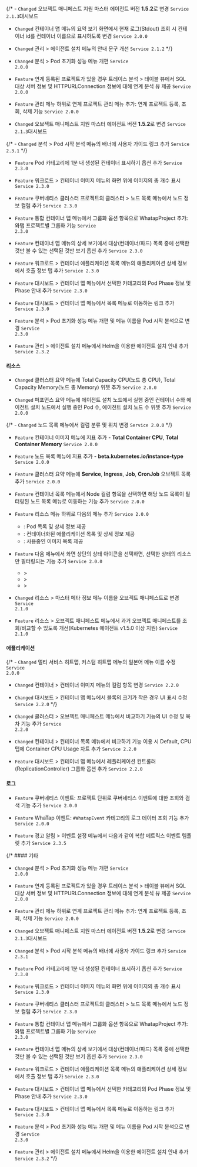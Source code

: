 {/* - <code class="Changed">Changed</code> 오브젝트 매니페스트 지원 마스터 에이전트 버전 <b>1.5.2</b>로 변경 <code class='changelog-service'>Service 2.1.3​</code>대시보드​

- <code class="Changed">Changed</code> <span class="uitext">컨테이너 맵</span> 메뉴의 요약 보기 화면에서 현재 로그(Stdout) 조회 시 컨테이너 id를 컨테이너 이름으로 표시하도록 변경 <code class='changelog-service'>Service 2.0.0​</code>

- <code class="Changed">Changed</code> <span class="uitext">관리</span> &gt; <span class="uitext">에이전트 설치</span> 메뉴의 안내 문구 개선 <code class='changelog-service'>Service 2.1.2​</code> */}

- <code class="Changed">Changed</code> <span class="uitext">분석</span> &gt; <span class="uitext">Pod 초기화 성능</span> 메뉴 개편 <code class='changelog-service'>Service 2.0.0​</code>

- <code class="Feature">Feature</code> 연계 등록된 프로젝트가 있을 경우 <span class="uitext">트레이스 분석</span> &gt; <span class="uitext">테이블 뷰</span>에서 SQL 대상 서버 정보 및 HTTPURLConnection 정보에 대해 <span class="uitext">연계 분석</span> 뷰 제공 <code class='changelog-service'>Service 2.0.0​</code>

- <code class="Feature">Feature</code> <span class="uitext">관리</span> 메뉴 하위로 <span class="uitext">연계 프로젝트 관리</span> 메뉴 추가: 연계 프로젝트 등록, 조회, 삭제 기능 <code class='changelog-service'>Service 2.0.0​</code>

- <code class="Changed">Changed</code> 오브젝트 매니페스트 지원 마스터 에이전트 버전 <b>1.5.2</b>로 변경 <code class='changelog-service'>Service 2.1.3​</code>대시보드​

{/* - <code class="Changed">Changed</code> <span class="uitext">분석</span> &gt; <span class="uitext">Pod 시작 분석</span> 메뉴의 배너에 사용자 가이드 링크 추가 <code class='changelog-service'>Service 2.3.1​</code> */}

- <code class="Feature">Feature</code> Pod 카테고리에 <span class="uitext">1분 내 생성된 컨테이너 표시하기</span> 옵션 추가 <code class='changelog-service'>Service 2.3.0​</code>

- <code class="Feature">Feature</code> <span class="uitext">워크로드</span> &gt; <span class="uitext">컨테이너 이미지</span> 메뉴의 화면 위에 이미지의 총 개수 표시 <code class='changelog-service'>Service 2.3.0​</code>

- <code class="Feature">Feature</code> 쿠버네티스 클러스터 프로젝트의 <span class="uitext">클러스터</span> &gt; <span class="uitext">노드 목록</span> 메뉴에서 노드 정보 컬럼 추가 <code class='changelog-service'>Service 2.3.0​</code>

- <code class="Feature">Feature</code> <span class="uitext">통합 컨테이너 맵</span> 메뉴에서 <span class="uitext">그룹화</span> 옵션 항목으로 <span class="uitext">WhatapProject</span> 추가: 와탭 프로젝트별 그룹화 기능 <code class='changelog-service'>Service 2.3.0​</code>

- <code class="Feature">Feature</code> <span class="uitext">컨테이너 맵</span> 메뉴의 <span class="uitext">상세 보기</span>에서 대상(컨테이너/파드) 목록 중에 선택한 것만 볼 수 있는 <span class="uitext">선택된 것만 보기</span> 옵션 추가 <code class='changelog-service'>Service 2.3.0​</code>

- <code class="Feature">Feature</code> <span class="uitext">워크로드</span> &gt; <span class="uitext">컨테이너 애플리케이션 목록</span> 메뉴의 애플리케이션 상세 정보에서 <span class="uitext">호출 정보</span> 탭 추가 <code class='changelog-service'>Service 2.3.0​</code>

- <code class="Feature">Feature</code> <span class="uitext">대시보드</span> &gt; <span class="uitext">컨테이너 맵</span> 메뉴에서 선택한 카테고리의 Pod Phase 정보 및 Phase 안내 추가 <code class='changelog-service'>Service 2.3.0​</code>

- <code class="Feature">Feature</code> <span class="uitext">대시보드</span> &gt; <span class="uitext">컨테이너 맵</span> 메뉴에서 목록 메뉴로 이동하는 링크 추가 <code class='changelog-service'>Service 2.3.0​</code>

- <code class="Feature">Feature</code> <span class="uitext">분석</span> &gt; <span class="uitext">Pod 초기화 성능</span> 메뉴 개편 및 메뉴 이름을 <span class="uitext">Pod 시작 분석</span>으로 변경 <code class='changelog-service'>Service 2.3.0​</code>

- <code class="Feature">Feature</code> <span class="uitext">관리</span> &gt; <span class="uitext">에이전트 설치</span> 메뉴에서 Helm을 이용한 에이전트 설치 안내 추가 <code class='changelog-service'>Service 2.3.2​</code>

#### 리소스​

- <code class="Changed">Changed</code> <span class="uitext">클러스터 요약</span> 메뉴에 <span class="uitext">Total Capacity CPU</span>(노드 총 CPU), <span class="uitext">Total Capacity Memory</span>(노드 총 Memory) 위젯 추가 <code class='changelog-service'>Service 2.0.0​</code>

- <code class="Changed">Changed</code> <span class="uitext">퍼포먼스 요약</span> 메뉴에 <span class="uitext">에이전트 설치 노드에서 실행 중인 컨테이너 수</span>와 <span class="uitext">에이전트 설치 노드에서 실행 중인 Pod 수</span>, <span class="uitext">에이전트 설치 노드 수</span> 위젯 추가 <code class='changelog-service'>Service 2.0.0​</code>

{/* - <code class="Changed">Changed</code> <span class="uitext">노드 목록</span> 메뉴에서 컬럼 분류 및 위치 변경 <code class='changelog-service'>Service 2.0.0​</code> */}

- <code class="Feature">Feature</code> <span class="uitext">컨테이너 이미지</span> 메뉴에 지표 추가 - <b>Total Container CPU</b>, <b>Total Container Memory</b> <code class='changelog-service'>Service 2.0.0​</code>

- <code class="Feature">Feature</code> <span class="uitext">노드 목록</span> 메뉴에 지표 추가 - <b>beta.kubernetes.io/instance-type</b> <code class='changelog-service'>Service 2.0.0​</code>

- <code class="Feature">Feature</code> <span class="uitext">클러스터 요약</span> 메뉴에 <b>Service</b>, <b>Ingress</b>, <b>Job</b>, <b>CronJob</b> 오브젝트 목록 추가 <code class='changelog-service'>Service 2.0.0​</code>

- <code class="Feature">Feature</code> <span class="uitext">컨테이너 목록</span> 메뉴에서 <span class="uitext">Node</span> 컬럼 항목을 선택하면 해당 노드 목록이 필터링된 <span class="uitext">노드 목록</span> 메뉴로 이동하는 기능 추가 <code class='changelog-service'>Service 2.0.0​</code>

- <code class="Feature">Feature</code> <span class="uitext">리소스</span> 메뉴 하위로 다음의 메뉴 추가 <code class='changelog-service'>Service 2.0.0​</code>

  - <Cmdname sid="podList" className="uitext" />: Pod 목록 및 상세 정보 제공
  - <Cmdname sid="containerizedAppList" className="uitext" />: 컨테이너화된 애플리케이션 목록 및 상세 정보 제공
  - <Cmdname sid="containerImages" className="uitext" />: 사용중인 이미지 목록 제공

- <code class="Feature">Feature</code> 다음 메뉴에서 화면 상단의 상태 아이콘을 선택하면, 선택한 상태의 리소스만 필터링되는 기능 추가 <code class='changelog-service'>Service 2.0.0​</code>

  - <Cmdname sid="resource" className="uitext" /> &gt; <Cmdname sid="node_list" className="uitext" />
  - <Cmdname sid="resource" className="uitext" /> &gt; <Cmdname sid="container_list" className="uitext" />
  - <Cmdname sid="resource" className="uitext" /> &gt; <Cmdname sid="podList" className="uitext" />

- <code class="Changed">Changed</code> <span class="uitext">리소스</span> &gt; <span class="uitext">마스터 메타 정보</span> 메뉴 이름을 <span class="uitext">오브젝트 매니페스트</span>로 변경 <code class='changelog-service'>Service 2.1.0​</code>

- <code class="Feature">Feature</code> <span class="uitext">리소스</span> &gt; <span class="uitext">오브젝트 매니페스트</span> 메뉴에서 과거 오브젝트 매니페스트를 조회/비교할 수 있도록 개선(Kubernetes 에이전트 v1.5.0 이상 지원) <code class='changelog-service'>Service 2.1.0​</code>

#### 애플리케이션​

{/* - <code class="Changed">Changed</code> <span class="uitext">멀티 서비스 히트맵</span>, <span class="uitext">커스텀 히트맵</span> 메뉴의 일본어 메뉴 이름 수정 <code class='changelog-service'>Service 2.0.0​</code>

- <code class="Changed">Changed</code> <span class="uitext">컨테이너</span> &gt; <span class="uitext">컨테이너 이미지</span> 메뉴의 컬럼 항목 변경 <code class='changelog-service'>Service 2.2.0​</code>

- <code class="Changed">Changed</code> <span class="uitext">대시보드</span> &gt; <span class="uitext">컨테이너 맵</span> 메뉴에서 블록의 크기가 작은 경우 UI 표시 수정 <code class='changelog-service'>Service 2.2.0​</code> */}

- <code class="Changed">Changed</code> <span class="uitext">클러스터</span> &gt; <span class="uitext">오브젝트 매니페스트</span> 메뉴에서 <span class="uitext">비교하기</span> 기능의 UI 수정 및 목차 기능 추가 <code class='changelog-service'>Service 2.2.0​</code>

- <code class="Changed">Changed</code> <span class="uitext">컨테이너</span> &gt; <span class="uitext">컨테이너 목록</span> 메뉴에서 비교하기 기능 이용 시 <span class="uitext">Default</span>, <span class="uitext">CPU</span> 탭에 <span class="uitext">Container CPU Usage</span> 차트 추가 <code class='changelog-service'>Service 2.2.0​</code>

- <code class="Feature">Feature</code> <span class="uitext">대시보드</span> &gt; <span class="uitext">컨테이너 맵</span> 메뉴에서 레플리케이션 컨트롤러(ReplicationController) 그룹화 옵션 추가 <code class='changelog-service'>Service 2.2.0​</code>

#### 로그​

- <code class="Feature">Feature</code> <span class="uitext">쿠버네티스 이벤트</span>: 프로젝트 단위로 쿠버네티스 이벤트에 대한 조회와 검색 기능 추가 <code class='changelog-service'>Service 2.0.0​</code>

- <code class="Feature">Feature</code> <span class="uitext">WhaTap 이벤트</span>: <code>#WhatapEvent</code> 카테고리의 로그 데이터 조회 기능 추가 <code class='changelog-service'>Service 2.0.0​</code>

- <code class="Feature">Feature</code> <span class="uitext">경고 알림</span> &gt; <span class="uitext">이벤트 설정</span> 메뉴에서 다음과 같이 복합 메트릭스 이벤트 템플릿 추가 <code class='changelog-service'>Service 2.3.5​</code>

{/* #### 기타

- <code class="Changed">Changed</code> <span class="uitext">분석</span> &gt; <span class="uitext">Pod 초기화 성능</span> 메뉴 개편 <code class='changelog-service'>Service 2.0.0​</code>

- <code class="Feature">Feature</code> 연계 등록된 프로젝트가 있을 경우 <span class="uitext">트레이스 분석</span> &gt; <span class="uitext">테이블 뷰</span>에서 SQL 대상 서버 정보 및 HTTPURLConnection 정보에 대해 <span class="uitext">연계 분석</span> 뷰 제공 <code class='changelog-service'>Service 2.0.0​</code>

- <code class="Feature">Feature</code> <span class="uitext">관리</span> 메뉴 하위로 <span class="uitext">연계 프로젝트 관리</span> 메뉴 추가: 연계 프로젝트 등록, 조회, 삭제 기능 <code class='changelog-service'>Service 2.0.0​</code>

- <code class="Changed">Changed</code> 오브젝트 매니페스트 지원 마스터 에이전트 버전 <b>1.5.2</b>로 변경 <code class='changelog-service'>Service 2.1.3​</code>대시보드​

- <code class="Changed">Changed</code> <span class="uitext">분석</span> &gt; <span class="uitext">Pod 시작 분석</span> 메뉴의 배너에 사용자 가이드 링크 추가 <code class='changelog-service'>Service 2.3.1​</code>

- <code class="Feature">Feature</code> Pod 카테고리에 <span class="uitext">1분 내 생성된 컨테이너 표시하기</span> 옵션 추가 <code class='changelog-service'>Service 2.3.0​</code>

- <code class="Feature">Feature</code> <span class="uitext">워크로드</span> &gt; <span class="uitext">컨테이너 이미지</span> 메뉴의 화면 위에 이미지의 총 개수 표시 <code class='changelog-service'>Service 2.3.0​</code>

- <code class="Feature">Feature</code> 쿠버네티스 클러스터 프로젝트의 <span class="uitext">클러스터</span> &gt; <span class="uitext">노드 목록</span> 메뉴에서 노드 정보 컬럼 추가 <code class='changelog-service'>Service 2.3.0​</code>

- <code class="Feature">Feature</code> <span class="uitext">통합 컨테이너 맵</span> 메뉴에서 <span class="uitext">그룹화</span> 옵션 항목으로 <span class="uitext">WhatapProject</span> 추가: 와탭 프로젝트별 그룹화 기능 <code class='changelog-service'>Service 2.3.0​</code>

- <code class="Feature">Feature</code> <span class="uitext">컨테이너 맵</span> 메뉴의 <span class="uitext">상세 보기</span>에서 대상(컨테이너/파드) 목록 중에 선택한 것만 볼 수 있는 <span class="uitext">선택된 것만 보기</span> 옵션 추가 <code class='changelog-service'>Service 2.3.0​</code>

- <code class="Feature">Feature</code> <span class="uitext">워크로드</span> &gt; <span class="uitext">컨테이너 애플리케이션 목록</span> 메뉴의 애플리케이션 상세 정보에서 <span class="uitext">호출 정보</span> 탭 추가 <code class='changelog-service'>Service 2.3.0​</code>

- <code class="Feature">Feature</code> <span class="uitext">대시보드</span> &gt; <span class="uitext">컨테이너 맵</span> 메뉴에서 선택한 카테고리의 Pod Phase 정보 및 Phase 안내 추가 <code class='changelog-service'>Service 2.3.0​</code>

- <code class="Feature">Feature</code> <span class="uitext">대시보드</span> &gt; <span class="uitext">컨테이너 맵</span> 메뉴에서 목록 메뉴로 이동하는 링크 추가 <code class='changelog-service'>Service 2.3.0​</code>

- <code class="Feature">Feature</code> <span class="uitext">분석</span> &gt; <span class="uitext">Pod 초기화 성능</span> 메뉴 개편 및 메뉴 이름을 <span class="uitext">Pod 시작 분석</span>으로 변경 <code class='changelog-service'>Service 2.3.0​</code>

- <code class="Feature">Feature</code> <span class="uitext">관리</span> &gt; <span class="uitext">에이전트 설치</span> 메뉴에서 Helm을 이용한 에이전트 설치 안내 추가 <code class='changelog-service'>Service 2.3.2​</code> */}